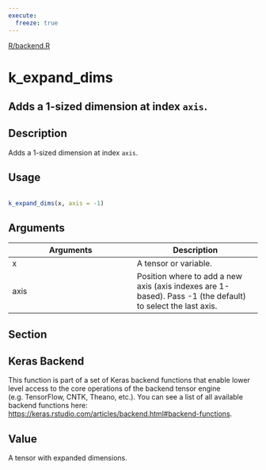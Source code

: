 ```yaml
---
execute:
  freeze: true
---
```


[R/backend.R](https://github.com/rstudio/keras//blob/main/R/backend.R#L936) 

# k_expand_dims

## Adds a 1-sized dimension at index `axis`.

## Description
 Adds a 1-sized dimension at index `axis`. 


## Usage
```r
 
k_expand_dims(x, axis = -1) 
```

## Arguments
|Arguments|Description|
|---|---|
| x | A tensor or variable. |
| axis | Position where to add a new axis (axis indexes are 1-based). Pass -1 (the default) to select the last axis. |


## Section

## Keras Backend

   This function is part of a set of Keras backend functions that enable lower level access to the core operations of the backend tensor engine (e.g. TensorFlow, CNTK, Theano, etc.).  You can see a list of all available backend functions here: [https://keras.rstudio.com/articles/backend.html#backend-functions](https://keras.rstudio.com/articles/backend.html#backend-functions). 

## Value
 A tensor with expanded dimensions. 




